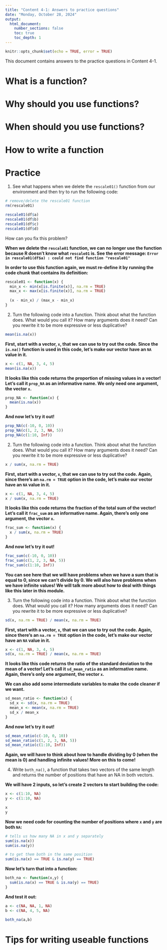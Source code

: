 ```yaml
---
title: "Content 4-1: Answers to practice questions"
date: "Monday, October 28, 2024"
output: 
  html_document:
    number_sections: false
    toc: true
    toc_depth: 1
---
```

```r
knitr::opts_chunk$set(echo = TRUE, error = TRUE)
```

This document contains answers to the practice questions in Content 4-1. 

# What is a function?

# Why should you use functions?

# When should you use functions?

# How to write a function

# Practice 

1. See what happens when we delete the `rescale01()` function from our environment and then try to run the following code:
```r
# remove/delete the rescale01 function
rm(rescale01)

rescale01(df$a)
rescale01(df$b)
rescale01(df$c)
rescale01(df$d)
```
How can you fix this problem?

**When we delete the `rescale01` function, we can no longer use the function because R doesn't know what `rescale01` is.  See the error message: `Error in rescale01(df$a) : could not find function "rescale01"`**

**In order to use this function again, we must re-define it by running the code chunk that contains its definition:**
```r
rescale01 <- function(x) {
  min_x <- min(x[is.finite(x)], na.rm = TRUE)
  max_x <- max(x[is.finite(x)], na.rm = TRUE)
  
  (x - min_x) / (max_x - min_x)
}
```

2. Turn the following code into a function.  Think about what the function does. What would you call it? How many arguments does it need? Can you rewrite it to be more expressive or less duplicative?
```r
mean(is.na(x))
```

**First, start with a vector, `x`, that we can use to try out the code.  Since the `is.na()` function is used in this code, let's make our vector have an `NA` value in it.**
```r
x <- c(1, NA, 3, 4, 5)
mean(is.na(x))
```

**It looks like this code returns the proportion of missing values in a vector!  Let's call it `prop_NA` as an informative name. We only need one argument, the vector `x`.**
```r
prop_NA <- function(x) {
  mean(is.na(x))
}
```

**And now let's try it out!**

```r
prop_NA(c(-10, 0, 10))
prop_NA(c(1, 2, 3, NA, 5))
prop_NA(c(1:10, Inf))
```

2. Turn the following code into a function.  Think about what the function does. What would you call it? How many arguments does it need? Can you rewrite it to be more expressive or less duplicative?
```r
x / sum(x, na.rm = TRUE)
```

**First, start with a vector, `x`, that we can use to try out the code.  Again, since there's an `na.rm = TRUE` option in the code, let's make our vector have an `NA` value in it.**
```r
x <- c(1, NA, 3, 4, 5)
x / sum(x, na.rm = TRUE)
```

**It looks like this code returns the fraction of the total sum of the vector!  Let's call it `frac_sum` as an informative name. Again, there's only one argument, the vector `x`.**
```r
frac_sum <- function(x) {
  x / sum(x, na.rm = TRUE)
}
```

**And now let's try it out!**

```r
frac_sum(c(-10, 0, 10))
frac_sum(c(1, 2, 3, NA, 5))
frac_sum(c(1:10, Inf))
```

**You can see here that we will have problems when we have a sum that is equal to 0, since we can't divide by 0.  We will also have problems when we have infinite values!  We will talk more about how to deal with things like this later in this module.**

3. Turn the following code into a function.  Think about what the function does. What would you call it? How many arguments does it need? Can you rewrite it to be more expressive or less duplicative?
```r
sd(x, na.rm = TRUE) / mean(x, na.rm = TRUE)
```

**First, start with a vector, `x`, that we can use to try out the code.  Again, since there's an `na.rm = TRUE` option in the code, let's make our vector have an `NA` value in it.**
```r
x <- c(1, NA, 3, 4, 5)
sd(x, na.rm = TRUE) / mean(x, na.rm = TRUE)
```

**It looks like this code returns the ratio of the standard deviation to the mean of a vector!  Let's call it `sd_mean_ratio` as an informative name. Again, there's only one argument, the vector `x`.**

**We can also add some intermediate variables to make the code cleaner if we want.**
```r
sd_mean_ratio <- function(x) {
  sd_x <- sd(x, na.rm = TRUE)
  mean_x <- mean(x, na.rm = TRUE)
  sd_x / mean_x
}
```

**And now let's try it out!**

```r
sd_mean_ratio(c(-10, 0, 10))
sd_mean_ratio(c(1, 2, 3, NA, 5))
sd_mean_ratio(c(1:10, Inf))
```

**Again, we will have to think about how to handle dividing by 0 (when the mean is 0) and handling infinite values!  More on this to come!**

4. Write `both_na()`, a function that takes two vectors of the same length and returns the number of positions that have an NA in both vectors.

**We will have 2 inputs, so let's create 2 vectors to start building the code:**
```r
x <- c(1:10, NA)
y <- c(1:10, NA)

x
y
```

**Now we need code for counting the number of positions where `x` and `y` are both `NA`:**
```r
# tells us how many NA in x and y separately
sum(is.na(x))
sum(is.na(y))

# to get them both in the same position
sum(is.na(x) == TRUE & is.na(y) == TRUE)
```

**Now let's turn that into a function:**
```r
both_na <- function(x,y) {
  sum(is.na(x) == TRUE & is.na(y) == TRUE)
}
```

**And test it out:**
```r
a <- c(NA, NA, 1, NA)
b <- c(NA, 4, 5, NA)

both_na(a,b)
```

# Tips for writing useable functions